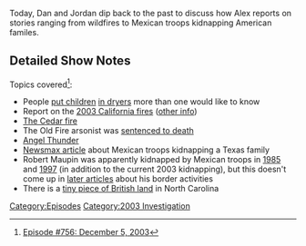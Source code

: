 {{DEFAULTSORT:
    #_EPISODE_0756:December 5, 2003
}}{{Episode
    | title           = December 5, 2003
    | caption         = Listen to this episode on [https://knowledgefight.libsyn.com/756-december-5-2003 Libsyn] [https://open.spotify.com/episode/0DvE4GiOlBvEvqbJmUaBsV Spotify], Read the [[Transcript/756: December 5, 2003|Unofficial Transcript]]
    | episodeNumber   = 756
    | length          = 01:30:02
    | airDate         = December 12, 2022
    | coverageDate    = December 5, 2003
    | episodeType     = [[:Category:2003 Investigation|2003 Investigation]]
    | appearance      = [[Paul Joseph Watson]], [[Vladimir Putin]], [[Bill Cooper]]
    | previousEpisode = [[755: Ye Takes a Sip of (Mc)Guinness]]
    | nextEpisode     = [[757: December 13, 2022]]
}}

{{Stub}}

Today, Dan and Jordan dip back to the past to discuss how Alex reports on stories ranging from wildfires to Mexican troops kidnapping American familes.

==Detailed Show Notes==

Topics covered<ref>[https://knowledgefight.com/research/2022/12/11/episode-756-december-5-2003 Episode #756: December 5, 2003]</ref>:

*People [https://allnurses-breakroom.com/mother-places-month-old-infant-t12620/ put children] [https://www.deseret.com/2000/11/2/19536973/mom-who-put-son-in-dryer-is-sentenced in dryers] more than one would like to know
*Report on the [https://web.archive.org/web/20090601105532/https://www.fire.ca.gov/fire_protection/downloads/2003FireStoryInternet.pdf 2003 California fires] ([https://www.cbsnews.com/news/california-wildfires-lessons-from-2003-cooling-temps-possible-arson/ other info])
*[https://www.sandiego.gov/fire/about/majorfires/2003cedar The Cedar fire]
*The Old Fire arsonist was [https://www.corrections1.com/archive/articles/arsonist-gets-death-for-calif-fire-that-killed-5-KHLaBvM0DthMjMgL/ sentenced to death]
*[https://www.airandspaceforces.com/article/0613angel/ Angel Thunder]
*[https://www.newsmax.com/pre-2008/mexican-troops-kidnap-texas/2003/12/03/id/677685/ Newsmax article] about Mexican troops kidnapping a Texas family
*Robert Maupin was apparently kidnapped by Mexican troops in [https://books.google.com/books?dq=%22Robert%20Maupin%22%20border&hl=en&id=xCPeNSy6Fm4C&lpg=PA122&ots=OzQg_Cg3FR&pg=PA122&sa=X&sig=ACfU3U3_hn-Mj9OWrrl_gxFfmkZAAOvIFA&source=bl&ved=2ahUKEwi-ivWQ_fD7AhVWrHIEHcM0Bas4HhDoAXoECBoQAw#v=onepage&q=%22Robert%20Maupin%22%20border&f=false 1985] and [https://www.nytimes.com/1997/05/11/magazine/border-vigilantes.html 1997] (in addition to the current 2003 kidnapping), but this doesn't come up in [https://www.montereyherald.com/2016/05/11/on-california-border-residents-scoff-at-trumps-wall/ later articles] about his border activities
*There is a [https://www.cntraveler.com/stories/2015-12-21/why-theres-a-pocket-of-britain-in-north-carolinas-outer-banks tiny piece of British land] in North Carolina

[[Category:Episodes]]
[[Category:2003 Investigation]]
